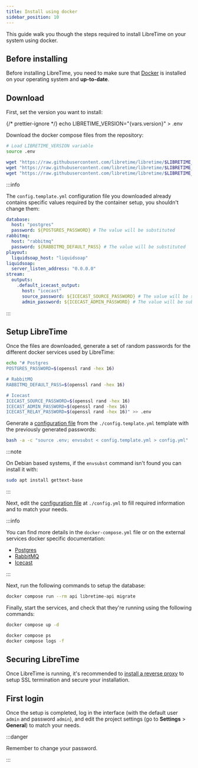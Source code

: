 ```yaml
---
title: Install using docker
sidebar_position: 10
---
```



This guide walk you though the steps required to install LibreTime on your system using docker.

## Before installing

Before installing LibreTime, you need to make sure that [Docker](https://docs.docker.com/engine/) is installed on your operating system and **up-to-date**.

## Download

First, set the version you want to install:

{/* prettier-ignore */}
<CodeBlock language="bash">echo LIBRETIME_VERSION="{vars.version}" > .env</CodeBlock>

Download the docker compose files from the repository:

```bash
# Load LIBRETIME_VERSION variable
source .env

wget "https://raw.githubusercontent.com/libretime/libretime/$LIBRETIME_VERSION/docker-compose.yml"
wget "https://raw.githubusercontent.com/libretime/libretime/$LIBRETIME_VERSION/docker/nginx.conf"
wget "https://raw.githubusercontent.com/libretime/libretime/$LIBRETIME_VERSION/docker/config.template.yml"
```

:::info

The `config.template.yml` configuration file you downloaded already contains specific values required by the container setup, you shouldn't change them:

```yaml
database:
  host: "postgres"
  password: ${POSTGRES_PASSWORD} # The value will be substituted
rabbitmq:
  host: "rabbitmq"
  password: ${RABBITMQ_DEFAULT_PASS} # The value will be substituted
playout:
  liquidsoap_host: "liquidsoap"
liquidsoap:
  server_listen_address: "0.0.0.0"
stream:
  outputs:
    .default_icecast_output:
      host: "icecast"
      source_password: ${ICECAST_SOURCE_PASSWORD} # The value will be substituted
      admin_password: ${ICECAST_ADMIN_PASSWORD} # The value will be substituted
```

:::

## Setup LibreTime

Once the files are downloaded, generate a set of random passwords for the different docker services used by LibreTime:

```bash
echo "# Postgres
POSTGRES_PASSWORD=$(openssl rand -hex 16)

# RabbitMQ
RABBITMQ_DEFAULT_PASS=$(openssl rand -hex 16)

# Icecast
ICECAST_SOURCE_PASSWORD=$(openssl rand -hex 16)
ICECAST_ADMIN_PASSWORD=$(openssl rand -hex 16)
ICECAST_RELAY_PASSWORD=$(openssl rand -hex 16)" >> .env
```

Generate a [configuration file](../configuration.md) from the `./config.template.yml` template with the previously generated passwords:

```bash
bash -a -c "source .env; envsubst < config.template.yml > config.yml"
```

:::note

On Debian based systems, if the `envsubst` command isn't found you can install it with:

```bash
sudo apt install gettext-base
```

:::

Next, edit the [configuration file](../configuration.md) at `./config.yml` to fill required information and to match your needs.

:::info

You can find more details in the `docker-compose.yml` file or on the external services docker specific documentation:

- [Postgres](https://hub.docker.com/_/postgres)
- [RabbitMQ](https://hub.docker.com/_/rabbitmq)
- [Icecast](https://github.com/libretime/icecast-docker#readme)

:::

Next, run the following commands to setup the database:

```bash
docker compose run --rm api libretime-api migrate
```

Finally, start the services, and check that they're running using the following commands:

```bash
docker compose up -d

docker compose ps
docker compose logs -f
```

## Securing LibreTime

Once LibreTime is running, it's recommended to [install a reverse proxy](./reverse-proxy.md) to setup SSL termination and secure your installation.

## First login

Once the setup is completed, log in the interface (with the default user `admin` and password `admin`), and edit the project settings (go to **Settings** > **General**) to match your needs.

:::danger

Remember to change your password.

:::
